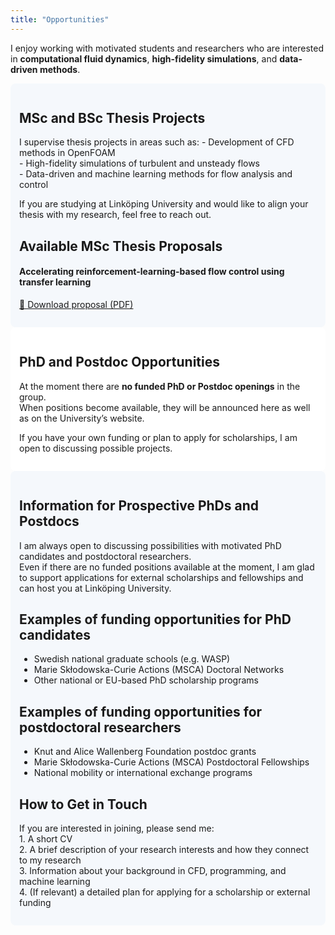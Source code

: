 ```yaml
---
title: "Opportunities"
---
```


I enjoy working with motivated students and researchers who are interested in **computational fluid dynamics**, **high-fidelity simulations**, and **data-driven methods**.  

::: {.section-background style="background-color:#f5f8fc; padding: 1em; border-radius: 8px;"}
# MSc and BSc Thesis Projects

I supervise thesis projects in areas such as:
- Development of CFD methods in OpenFOAM  
- High-fidelity simulations of turbulent and unsteady flows  
- Data-driven and machine learning methods for flow analysis and control  

If you are studying at Linköping University and would like to align your thesis with my research, feel free to reach out.  

## Available MSc Thesis Proposals

:::: {.cards}
::: {.card}
#### Accelerating reinforcement-learning-based flow control using transfer learning
[📄 Download proposal (PDF)](files/MasterThesis_CFD_DRL_TL.pdf)
:::

<!--
::: {.card}
#### Physics-Informed Neural Networks for Flow Modeling
Upcoming thesis project exploring **PINNs** for turbulent flow problems.  
*(Proposal will be uploaded soon.)*
:::
-->
::::
:::

::: {.section-background style="background-color:#ffffff; padding: 1em; border-radius: 8px;"}
# PhD and Postdoc Opportunities

At the moment there are **no funded PhD or Postdoc openings** in the group.  
When positions become available, they will be announced here as well as on the University’s website.  

If you have your own funding or plan to apply for scholarships, I am open to discussing possible projects.  
:::

::: {.section-background style="background-color:#f5f8fc; padding: 1em; border-radius: 8px;"}
# Information for Prospective PhDs and Postdocs

I am always open to discussing possibilities with motivated PhD candidates and postdoctoral researchers.  
Even if there are no funded positions available at the moment, I am glad to support applications for external scholarships and fellowships and can host you at Linköping University.  

## Examples of funding opportunities for PhD candidates
- Swedish national graduate schools (e.g. WASP)  
- Marie Skłodowska-Curie Actions (MSCA) Doctoral Networks  
- Other national or EU-based PhD scholarship programs  

## Examples of funding opportunities for postdoctoral researchers
- Knut and Alice Wallenberg Foundation postdoc grants  
- Marie Skłodowska-Curie Actions (MSCA) Postdoctoral Fellowships  
- National mobility or international exchange programs  

## How to Get in Touch
If you are interested in joining, please send me:  
1. A short CV  
2. A brief description of your research interests and how they connect to my research  
3. Information about your background in CFD, programming, and machine learning  
4. (If relevant) a detailed plan for applying for a scholarship or external funding  
:::
